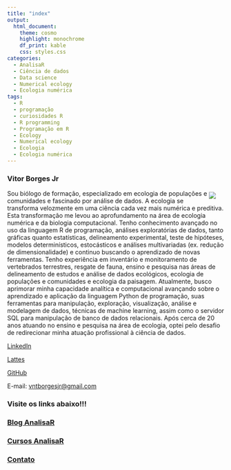 ```yaml
---
title: "index"
output: 
  html_document:
    theme: cosmo
    highlight: monochrome
    df_print: kable
    css: styles.css
categories:
  - AnalisaR
  - Ciência de dados
  - Data science
  - Numerical ecology
  - Ecologia numérica
tags:
  - R
  - programação
  - curiosidades R
  - R programming
  - Programação em R
  - Ecology
  - Numerical ecology
  - Ecologia
  - Ecologia numérica
---
```


### **Vitor Borges Jr**

<p><img style="float: right;margin:5px 20px 5px 1px" src="/home/cla/Documentos/Vitor/vntborgesjr/imagens/Vitor-Borges-Jr1.png"></p>
<!--
<img style="float: right;margin:5px 20px 5px 1px" src="/home/cla/Documentos/Vitor/vntborgesjr/imagens/Vitor-Borges-Jr1.png">
-->

Sou biólogo de formação, especializado em ecologia de populações e comunidades e fascinado por análise de dados. A ecologia se transforma velozmente em uma ciência cada vez mais numérica e preditiva. Esta transformação me levou ao aprofundamento na área de ecologia numérica e da biologia computacional. Tenho conhecimento avançado no uso da linguagem R de programação, análises exploratórias de dados, tanto gráficas quanto estatísticas, delineamento experimental, teste de hipóteses, modelos determinísticos, estocásticos e análises multivariadas (ex. redução de dimensionalidade) e continuo buscando o aprendizado de novas ferramentas. Tenho experiência em inventário e monitoramento de vertebrados terrestres, resgate de fauna, ensino e pesquisa nas áreas de delineamento de estudos e análise de dados ecológicos, ecologia de populações e comunidades e ecologia da paisagem. Atualmente, busco aprimorar minha capacidade analítica e computacional avançando sobre o aprendizado e aplicação da linguagem Python de programação, suas ferramentas para manipulação, exploração, visualização, análise e modelagem de dados, técnicas de machine learning, assim como o servidor SQL para manipulação de banco de dados relacionais. Após cerca de 20 anos atuando no ensino e pesquisa na área de ecologia, optei pelo desafio de redirecionar minha atuação profissional à ciência de dados.

[LinkedIn](https://www.linkedin.com/in/vitor-borges-1bb19aa4/)

[Lattes](http://lattes.cnpq.br/2313576480433850)

[GitHub](https://github.com/vntborgesjr)

E-mail: [vntborgesjr@gmail.com](vntborgesjr@gmail.com)

### Visite os links abaixo!!!

### [Blog AnalisaR](https://vntborgesjr.github.io/AnalisaR/Blog-AnalisaR.html)

### [Cursos AnalisaR](https://vntborgesjr.github.io/AnalisaR/Cursos.html)

### [Contato](Contato.html)